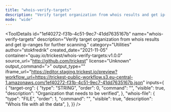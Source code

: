 ```yaml
---
title: "whois-verify-targets"
description: "Verify target organization from whois results and get ip-ranges for further scanning."
mode: "wide"
---
```



<ToolDetails
  id="1ef40272-f31b-4c51-9ec7-41dd7635167b"
  name="whois-verify-targets"
  description="Verify target organization from whois results and get ip-ranges for further scanning."
  category="Utilities"
  author="stokfredrik"
  created_date="2021-11-05"
  container="quay.io/trickest/whois-verify-targets:v1.0.0"
  source_url="http://github.com/trickest"
  license="Unknown"
  output_command=">"
  output_type=""
  iframe_url="https://editor.staging.trickest.io/preview?workflow_url=https://trickest-public-workflow.s3.eu-central-1.amazonaws.com/1ef40272-f31b-4c51-9ec7-41dd7635167b.json"
  inputs={ {
  "target-org": {
    "type": "STRING",
    "order": 0,
    "command": "",
    "visible": true,
    "description": "Organization that needs to be verified",
  },
  "whois-file": {
    "type": "FILE",
    "order": 1,
    "command": "",
    "visible": true,
    "description": "Whois file with all the data",
  },
}}
/>